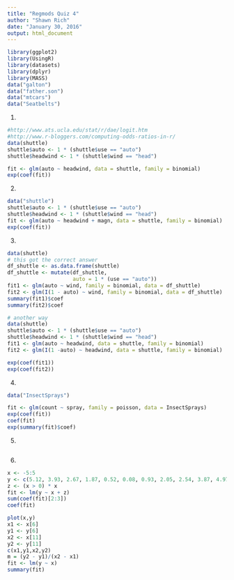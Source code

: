 ```yaml
---
title: "Regmods Quiz 4"
author: "Shawn Rich"
date: "January 30, 2016"
output: html_document
---
```

```r
library(ggplot2)
library(UsingR)
library(datasets)
library(dplyr)
library(MASS)
data("galton")
data("father.son")
data("mtcars")
data("Seatbelts")
```

1. 

```r
#http://www.ats.ucla.edu/stat/r/dae/logit.htm
#http://www.r-bloggers.com/computing-odds-ratios-in-r/
data(shuttle)
shuttle$auto <- 1 * (shuttle$use == "auto")
shuttle$headwind <- 1 * (shuttle$wind == "head")

fit <- glm(auto ~ headwind, data = shuttle, family = binomial)
exp(coef(fit))
```


2. 

```r
data("shuttle")
shuttle$auto <- 1 * (shuttle$use == "auto")
shuttle$headwind <- 1 * (shuttle$wind == "head")
fit <- glm(auto ~ headwind + magn, data = shuttle, family = binomial)
exp(coef(fit))
```

3.

```r
data(shuttle)
# this got the correct answer
df_shuttle <- as.data.frame(shuttle)
df_shuttle <- mutate(df_shuttle,
                     auto = 1 * (use == "auto"))
fit1 <- glm(auto ~ wind, family = binomial, data = df_shuttle)
fit2 <- glm(I(1 - auto) ~ wind, family = binomial, data = df_shuttle)
summary(fit1)$coef
summary(fit2)$coef

# another way 
data(shuttle)
shuttle$auto <- 1 * (shuttle$use == "auto")
shuttle$headwind <- 1 * (shuttle$wind == "head")
fit1 <- glm(auto ~ headwind, data = shuttle, family = binomial)
fit2 <- glm(I(1 -auto) ~ headwind, data = shuttle, family = binomial)

exp(coef(fit1))
exp(coef(fit2))

```


4.

```r
data("InsectSprays")

fit <- glm(count ~ spray, family = poisson, data = InsectSprays)
exp(coef(fit))
coef(fit)
exp(summary(fit)$coef)
```


5. 

```r

```


6.

```r
x <- -5:5
y <- c(5.12, 3.93, 2.67, 1.87, 0.52, 0.08, 0.93, 2.05, 2.54, 3.87, 4.97)
z <- (x > 0) * x
fit <- lm(y ~ x + z)
sum(coef(fit)[2:3])
coef(fit)

plot(x,y)
x1 <- x[6]
y1 <- y[6]
x2 <- x[11]
y2 <- y[11]
c(x1,y1,x2,y2)
m = (y2 - y1)/(x2 - x1)
fit <- lm(y ~ x)
summary(fit)
```
